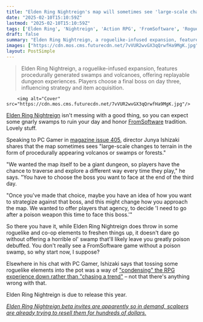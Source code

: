```yaml
---
title: "Elden Ring Nightreign's map will sometimes see 'large-scale changes' to terrain including procedurally appearing volcanos, forests, and yes, swamps"
date: "2025-02-10T15:10:59Z"
lastmod: "2025-02-10T15:10:59Z"
tags: ['Elden Ring', 'Nightreign', 'Action RPG', 'FromSoftware', 'Roguelike', 'PC', 'Co-op']
draft: false
summary: "Elden Ring Nightreign, a roguelike-infused expansion, features procedurally generated swamps and volcanoes, offering replayable dungeon experiences.  Players choose a final boss on day three, influencing strategy and item acquisition."
images: ["https://cdn.mos.cms.futurecdn.net/7vVUR2wvGX3qQrwfHa9MgK.jpg"]
layout: PostSimple
---
```

> Elden Ring Nightreign, a roguelike-infused expansion, features procedurally generated swamps and volcanoes, offering replayable dungeon experiences.  Players choose a final boss on day three, influencing strategy and item acquisition.


        <img alt="Cover" src="https://cdn.mos.cms.futurecdn.net/7vVUR2wvGX3qQrwfHa9MgK.jpg"/>
        
[Elden Ring Nightreign](https://www.gamesradar.com/games/action-rpg/elden-ring-nightreign-guide/) isn't messing with a good thing, so you can expect some gnarly swamps to ruin your day and honor [FromSoftware](https://www.gamesradar.com/tag/fromsoftware/) tradition. Lovely stuff.

Speaking to PC Gamer in [magazine issue 405](https://www.awin1.com/awclick.php?awinmid=2961&awinaffid=103504&clickref=grd-us-1026319275833317279&p=https%3A%2F%2Fwww.magazinesdirect.com%2Faz-magazines%2F6937039%2Fpc-gamer-uk-edition-magazine-single-issue.thtml%3Futm_medium%3DAffiliate%26utm_source%3DAwin%26utm_campaign%3DTechRadar%26utm_content%3D103504%26sv1%3Daffiliate%26sv_campaign_id%3D103504%26awc%3D2961_1739199302_afa4cc0168758a9b2d65a2fe9e0314e2), director Junya Ishizaki shares that the map sometimes sees "large-scale changes to terrain in the form of procedurally appearing volcanos or swamps or forests."

"We wanted the map itself to be a giant dungeon, so players have the chance to traverse and explore a different way every time they play," he says. "You have to choose the boss you want to face at the end of the third day.

"Once you've made that choice, maybe you have an idea of how you want to strategize against that boss, and this might change how you approach the map. We wanted to offer players that agency, to decide 'I need to go after a poison weapon this time to face this boss.'"

So there you have it, while Elden Ring Nightreign does throw in some roguelike and co-op elements to freshen things up, it doesn't dare go without offering a horrible ol' swamp that'll likely leave you greatly poison debuffed. You don't really see a FromSoftware game without a poison swamp, so why start now, I suppose?

Elsewhere in his chat with PC Gamer, Ishizaki says that tossing some roguelike elements into the pot was a way of ["condensing" the RPG experience down rather than "chasing a trend"](https://www.gamesradar.com/games/action-rpg/elden-ring-nightreign-went-roguelike-as-the-focus-was-condensing-the-rpg-experience-down-not-because-fromsoftware-was-chasing-a-trend/) – not that there's anything wrong with that.

Elden Ring Nightreign is due to release this year.

[<em>Elden Ring Nightreign beta invites are apparently so in demand, scalpers are already trying to resell them for hundreds of dollars.</em>](https://www.gamesradar.com/games/co-op/elden-ring-nightreign-beta-invites-are-apparently-so-in-demand-scalpers-are-already-trying-to-resell-them-for-hundreds-of-dollars/)
        